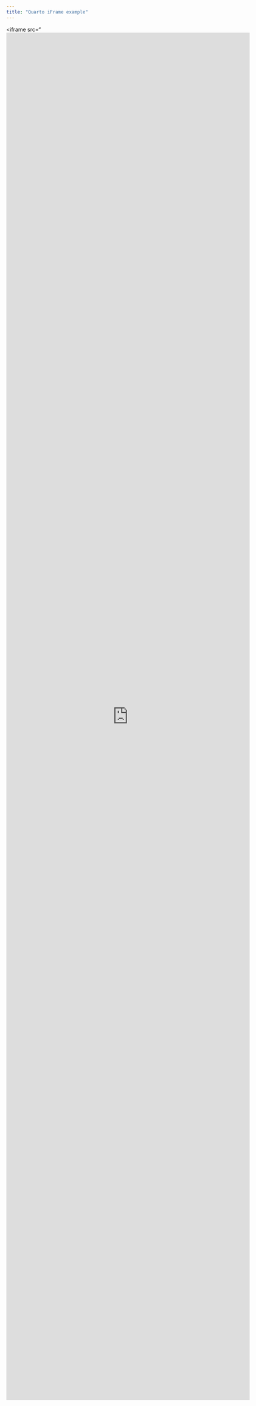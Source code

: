 ```yaml
---
title: "Quarto iFrame example"
---
```


<iframe src="<iframe src="https://docs.google.com/forms/d/e/1FAIpQLScjuudslIMr6dlTLq4oukS_jSGG0BhIigBV0BPyFU3oLi58cQ/viewform?embedded=true" width="640" height="3585" frameborder="0" marginheight="0" marginwidth="0">Φόρτωση…</iframe>